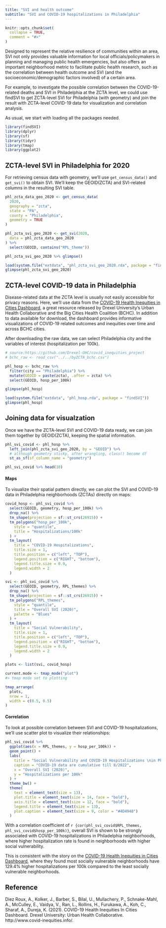 ```yaml
---
title: "SVI and health outcome"
subtitle: "SVI and COVID-19 hospitalizations in Philadelphia"
---
```


```r
knitr::opts_chunk$set(
  collapse = TRUE,
  comment = "#>"
)
```

Designed to represent the relative resilience of communities within an area, SVI not only provides valuable information for local officials/policymakers in planning and managing public health emergencies, but also offers an important neighborhood metric to facilitate public health research, such as the correlation between health outcome and SVI (and the socioeconomic/demographic factors involved) of a certain area.

For example, to investigate the possible correlation between the COVID-19-related deaths and SVI in Philadelphia at the ZCTA level, we could use findSVI to get ZCTA-level SVI for Philadelphia (with geometry) and join the result with ZCTA-level COVID-19 data for visualization and correlation analysis. 

As usual, we start with loading all the packages needed.
```r
library(findSVI)
library(dplyr)
library(sf)
library(tidyr)
library(tmap)
library(ggplot2)
```

## ZCTA-level SVI in Philadelphia for 2020

For retrieving census data with geometry, we'll use `get_census_data()` and `get_svi()` to obtain SVI. We'll keep the GEOID(ZCTA) and SVI-related columns in the resulting SVI table.
```r
phl_zcta_data_geo_2020 <- get_census_data(
  2020,
  geography = "zcta",
  state = "PA",
  county = "Philadelphia",
  geometry = TRUE
)

phl_zcta_svi_geo_2020 <- get_svi(2020,
  data = phl_zcta_data_geo_2020
) %>%
  select(GEOID, contains("RPL_theme"))

phl_zcta_svi_geo_2020 %>% glimpse()
```

```r
load(system.file("extdata", "phl_zcta_svi_geo_2020.rda", package = "findSVI"))
glimpse(phl_zcta_svi_geo_2020)
```

## ZCTA-level COVID-19 data in Philadelphia

Disease-related data at the ZCTA level is usually not easily accessible for privacy reasons. Here, we'll use data from the [COVID-19 Health Inequities in Cities Dashboard](https://drexel-uhc.shinyapps.io/bchc_covid19/_w_0444d5bc/_w_e6851016/_w_6d75b9f7/), a great resource released by Drexel University’s Urban Health Collaborative and the Big Cities Health Coalition (BCHC). In addition to data available for download, the dashboard provides informative visualizations of COVID-19 related outcomes and inequities over time and across BCHC cities.

After downloading the raw data, we can select Philadelphia city and the variables of interest (hospitalization per 100k).

```r
# source:https://github.com/Drexel-UHC/covid_inequities_project
# bchc_raw <- read_csv("../../byZCTA_bchc.csv")

phl_hosp <- bchc_raw %>%
  filter(city == "Philadelphia") %>%
  mutate(GEOID = paste(zcta), .after = zcta) %>%
  select(GEOID, hosp_per_100k)

glimpse(phl_hosp)
```

```r
load(system.file("extdata", "phl_hosp.rda", package = "findSVI"))
glimpse(phl_hosp)
```

## Joining data for visualzation
Once we have the ZCTA-level SVI and COVID-19 data ready, we can join them together by GEOID(ZCTA), keeping the spatial information.

```r
phl_svi_covid <- phl_hosp %>%
  left_join(phl_zcta_svi_geo_2020, by = "GEOID") %>%
  # although geometry sticky, after wrangling, class() become df
  st_as_sf(sf_column_name = "geometry")

phl_svi_covid %>% head(10)
```
#### Maps
To visualize their spatial pattern directly, we can plot the SVI and COVID-19 data in Philadelphia neighborhoods (ZCTAs) directly on maps:

```r
covid_hosp <- phl_svi_covid %>%
  select(GEOID, geometry, hosp_per_100k) %>%
  drop_na() %>%
  tm_shape(projection = sf::st_crs(26915)) +
  tm_polygons("hosp_per_100k",
    style = "quantile",
    title = "Hospitalizations/100k"
  ) +
  tm_layout(
    title = "COVID-19 Hospitalizations",
    title.size = 1,
    title.position = c("left", "TOP"),
    legend.position = c("RIGHT", "bottom"),
    legend.title.size = 0.9,
    legend.width = 2
  )

svi <- phl_svi_covid %>%
  select(GEOID, geometry, RPL_themes) %>%
  drop_na() %>%
  tm_shape(projection = sf::st_crs(26915)) +
  tm_polygons("RPL_themes",
    style = "quantile",
    title = "Overall SVI (2020)",
    palette = "Blues"
  ) +
  tm_layout(
    title = "Social Vulnerability",
    title.size = 1,
    title.position = c("left", "TOP"),
    legend.position = c("RIGHT", "bottom"),
    legend.title.size = 0.9,
    legend.width = 2
  )

plots <- list(svi, covid_hosp)

current.mode <- tmap_mode("plot")
#> tmap mode set to plotting

tmap_arrange(
  plots,
  nrow = 1,
  width = c(0.5, 0.5)
)
```

#### Correlation
To look at possible correlation between SVI and COVID-19 hospitalizations, we'll use scatter plot to visualize their relationships:

```r
phl_svi_covid %>%
  ggplot(aes(x = RPL_themes, y = hosp_per_100k)) +
  geom_point() +
  labs(
    title = "Social Vulnerability and COVID-19 Hospitalizations \nin Philadelphia Neighborhoods",
    caption = "COVID-19 data are cumulative till 8/2022",
    x = "Overall SVI (2020)",
    y = "Hospitalizations per 100k"
  ) +
  theme_bw() +
  theme(
    text = element_text(size = 13),
    plot.title = element_text(size = 14, face = "bold"),
    axis.title = element_text(size = 12, face = "bold"),
    legend.title = element_text(size = 13),
    plot.caption = element_text(size = 9, color = "#4D4948")
  )
```

With a correlation coefficient of `r {cor(phl_svi_covid$RPL_themes, phl_svi_covid$hosp_per_100k)}`, overall SVI is shown to be strongly associated with COVID-19 hospitalizations in Philadelphia neighborhoods, where higher hospitalization rate is found in neighborhoods with higher social vulnerability.

This is consistent with the story on the [COVID-19 Health Inequities in Cities Dashboard](https://drexel-uhc.shinyapps.io/bchc_covid19/_w_8408f640/), where they found most socially vulnerable neighborhoods have 129.4% higher hospitalizations per 100k compared to the least socially vulnerable neighborhoods. 

## Reference

Diez Roux, A., Kolker, J., Barber, S., Bilal, U., Mullachery, P., Schnake-Mahl, A., McCulley, E., Vaidya, V., Ran, L., Rollins, H., Furukawa, A., Koh, C., Sharaf, A., Dureja, K. (2021). COVID-19 Health Inequities In Cities Dashboard. Drexel University: Urban Health Collaborative. http://www.covid-inequities.info/.
